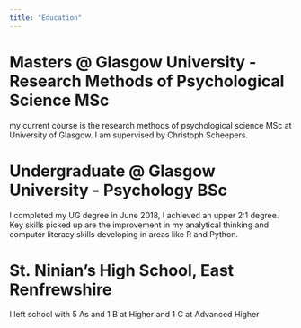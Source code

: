 ```yaml
---
title: "Education"
---
```


# Masters @ Glasgow University - Research Methods of Psychological Science MSc
my current course is the research methods of psychological science MSc at University of Glasgow. I am supervised by Christoph Scheepers.

# Undergraduate @ Glasgow University - Psychology BSc
I completed my UG degree in June 2018, I achieved an upper 2:1 degree. Key skills picked up are the improvement in my analytical thinking and computer literacy skills developing in areas like R and Python.

# St. Ninian's High School, East Renfrewshire
I left school with 5 As and 1 B at Higher and 1 C at Advanced Higher

